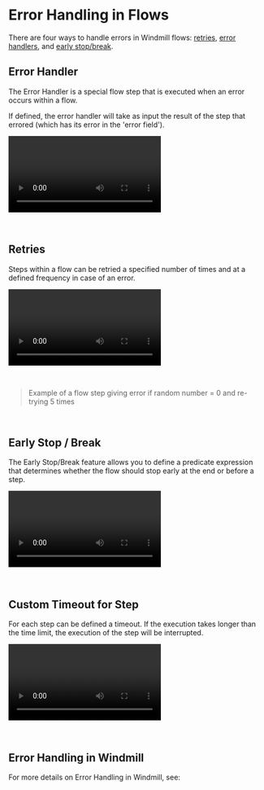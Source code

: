 
# Error Handling in Flows

There are four ways to handle errors in Windmill flows: [retries](./14_retries.md), [error handlers](./7_flow_error_handler.md), and [early stop/break](./2_early_stop.md).

## Error Handler

The Error Handler is a special flow step that is executed when an error occurs within a flow.

If defined, the error handler will take as input the result of the step that errored (which has its error in the 'error field').

<video
	className="border-2 rounded-xl object-cover w-full h-full dark:border-gray-800"
	controls
	src="/videos/error_handler.mp4"
/>

<br />

<div className="grid grid-cols-2 gap-6 mb-4">
	<DocCard
		color="teal"
		title="Error Handler"
		description="Configure a script to handle errors."
		href="/docs/flows/flow_error_handler"
	/>
</div>

## Retries

Steps within a flow can be retried a specified number of times and at a defined frequency in case of an error.

<video
	className="border-2 rounded-xl object-cover w-full h-full dark:border-gray-800"
	controls
	src="/videos/retries_example.mp4"
/>

<br />

> Example of a flow step giving error if random number = 0 and re-trying 5 times

<br />

<div className="grid grid-cols-2 gap-6 mb-4">
	<DocCard
		color="teal"
		title="Retries"
		description="Re-try a step in case of error."
		href="/docs/flows/retries"
	/>
</div>

## Early Stop / Break

The Early Stop/Break feature allows you to define a predicate expression that determines whether the flow should stop early at the end or before a step.

<video
	className="border-2 rounded-xl object-cover w-full h-full dark:border-gray-800"
	controls
	src="/videos/early_stop.mp4"
/>

<br />

<div className="grid grid-cols-2 gap-6 mb-4">
	<DocCard
		color="teal"
		title="Early Stop / Break"
		description="Suspend executions within a flow for a specified time."
		href="/docs/flows/sleep"
	/>
</div>

## Custom Timeout for Step

For each step can be defined a timeout. If the execution takes longer than the time limit, the execution of the step will be interrupted.

<video
	className="border-2 rounded-xl object-cover w-full h-full dark:border-gray-800"
	controls
	src="/videos/custom_timeout.mp4"
/>

<br />

<div className="grid grid-cols-2 gap-6 mb-4">
	<DocCard
		color="teal"
		title="Custom Timeout for Step"
		description="For each step can be defined a timeout. If the execution takes longer than the time limit, the execution of the step will be interrupted."
		href="/docs/flows/custom_timeout"
	/>
</div>

## Error Handling in Windmill

For more details on Error Handling in Windmill, see:

<div className="grid grid-cols-2 gap-6 mb-4">
	<DocCard
		color="teal"
		title="Error Handling"
		description="There are 5 ways to do error handling in Windmill."
		href="/docs/core_concepts/error_handling"
	/>
</div>
